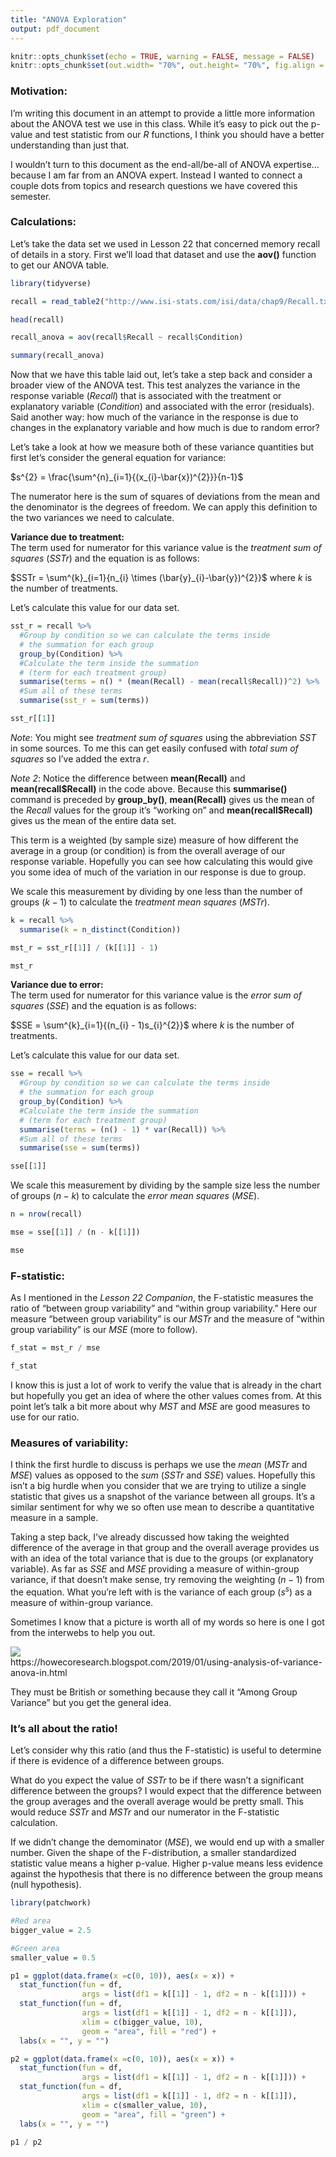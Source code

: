 ```yaml
---
title: "ANOVA Exploration"
output: pdf_document
---
```


```r
knitr::opts_chunk$set(echo = TRUE, warning = FALSE, message = FALSE)
knitr::opts_chunk$set(out.width= "70%", out.height= "70%", fig.align = "center") 
```

### Motivation:

I'm writing this document in an attempt to provide a little more information about the ANOVA test we use in this class. While it's easy to pick out the p-value and test statistic from our *R* functions, I think you should have a better understanding than just that. 

I wouldn't turn to this document as the end-all/be-all of ANOVA expertise... because I am far from an ANOVA expert. Instead I wanted to connect a couple dots from topics and research questions we have covered this semester.

### Calculations:

Let's take the data set we used in Lesson 22 that concerned memory recall of details in a story. First we'll load that dataset and use the **aov()** function to get our ANOVA table.

```r
library(tidyverse)

recall = read_table2("http://www.isi-stats.com/isi/data/chap9/Recall.txt")

head(recall)

recall_anova = aov(recall$Recall ~ recall$Condition)

summary(recall_anova)
```

Now that we have this table laid out, let's take a step back and consider a broader view of the ANOVA test. This test analyzes the variance in the response variable (*Recall*) that is associated with the treatment or explanatory variable (*Condition*) and associated with the error (residuals). Said another way: how much of the variance in the response is due to changes in the explanatory variable and how much is due to random error?

Let's take a look at how we measure both of these variance quantities but first let's consider the general equation for variance:

$s^{2} = \frac{\sum^{n}_{i=1}{(x_{i}-\bar{x})^{2}}}{n-1}$ 

The numerator here is the sum of squares of deviations from the mean and the denominator is the degrees of freedom. We can apply this definition to the two variances we need to calculate.

**Variance due to treatment:**  
The term used for numerator for this variance value is the *treatment sum of squares* ($SSTr$) and the equation is as follows:

$SSTr = \sum^{k}_{i=1}{n_{i} \times (\bar{y}_{i}-\bar{y})^{2}}$ where *k* is the number of treatments.  

Let's calculate this value for our data set.

```r
sst_r = recall %>%
  #Group by condition so we can calculate the terms inside
  # the summation for each group
  group_by(Condition) %>%
  #Calculate the term inside the summation 
  # (term for each treatment group)
  summarise(terms = n() * (mean(Recall) - mean(recall$Recall))^2) %>%
  #Sum all of these terms
  summarise(sst_r = sum(terms))

sst_r[[1]]
```

*Note*: You might see *treatment sum of squares* using the abbreviation *SST* in some sources. To me this can get easily confused with *total sum of squares* so I've added the extra *r*.

*Note 2*: Notice the difference between **mean(Recall)** and **mean(recall\$Recall)** in the code above. Because this **summarise()** command is preceded by **group_by()**, **mean(Recall)** gives us the mean of the *Recall* values for the group it's "working on" and **mean(recall$Recall)** gives us the mean of the entire data set.

This term is a weighted (by sample size) measure of how different the average in a group (or condition) is from the overall average of our response variable. Hopefully you can see how calculating this would give you some idea of much of the variation in our response is due to group.

We scale this measurement by dividing by one less than the number of groups ($k - 1$) to calculate the *treatment mean squares* (*MSTr*).

```r
k = recall %>%
  summarise(k = n_distinct(Condition))

mst_r = sst_r[[1]] / (k[[1]] - 1)

mst_r
```

**Variance due to error:**  
The term used for numerator for this variance value is the *error sum of squares* ($SSE$) and the equation is as follows:

$SSE = \sum^{k}_{i=1}{(n_{i} - 1)s_{i}^{2}}$ where *k* is the number of treatments.  

Let's calculate this value for our data set.

```r
sse = recall %>%
  #Group by condition so we can calculate the terms inside
  # the summation for each group
  group_by(Condition) %>%
  #Calculate the term inside the summation 
  # (term for each treatment group)
  summarise(terms = (n() - 1) * var(Recall)) %>%
  #Sum all of these terms
  summarise(sse = sum(terms))

sse[[1]]
```

We scale this measurement by dividing by the sample size less the number of groups ($n - k$) to calculate the *error mean squares* (*MSE*).

```r
n = nrow(recall)

mse = sse[[1]] / (n - k[[1]])

mse
```

### F-statistic:

As I mentioned in the *Lesson 22 Companion*, the F-statistic measures the ratio of "between group variability" and "within group variability." Here our measure "between group variability" is our *MSTr* and the measure of "within group variability"  is our *MSE* (more to follow).

```r
f_stat = mst_r / mse

f_stat
```

I know this is just a lot of work to verify the value that is already in the chart but hopefully you get an idea of where the other values comes from. At this point let's talk a bit more about why *MST* and *MSE* are good measures to use for our ratio.

### Measures of variability:

I think the first hurdle to discuss is perhaps we use the *mean* (*MSTr* and *MSE*) values as opposed to the *sum* (*SSTr* and *SSE*) values. Hopefully this isn't a big hurdle when you consider that we are trying to utilize a single statistic that gives us a snapshot of the variance between all groups. It's a similar sentiment for why we so often use mean to describe a quantitative measure in a sample. 

Taking a step back, I've already discussed how taking the weighted difference of the average in that group and the overall average provides us with an idea of the total variance that is due to the groups (or explanatory variable). As far as *SSE* and *MSE* providing a measure of within-group variance, if that doesn't make sense, try removing the weighting ($n - 1$) from the equation. What you're left with is the variance of each group ($s^{s}$) as a measure of within-group variance. 

Sometimes I know that a picture is worth all of my words so here is one I got from the interwebs to help you out.

![](Images/ANOVA.png)  
https://howecoresearch.blogspot.com/2019/01/using-analysis-of-variance-anova-in.html

They must be British or something because they call it "Among Group Variance" but you get the general idea.

### It's all about the ratio!

Let's consider why this ratio (and thus the F-statistic) is useful to determine if there is evidence of a difference between groups. 

What do you expect the value of *SSTr* to be if there wasn't a significant difference between the groups? I would expect that the difference between the group averages and the overall average would be pretty small. This would reduce *SSTr* and *MSTr* and our numerator in the F-statistic calculation. 

If we didn't change the demominator (*MSE*), we would end up with a smaller number. Given the shape of the F-distribution, a smaller standardized statistic value means a higher p-value. Higher p-value means less evidence against the hypothesis that there is no difference between the group means (null hypothesis).

```r
library(patchwork)

#Red area
bigger_value = 2.5

#Green area
smaller_value = 0.5

p1 = ggplot(data.frame(x =c(0, 10)), aes(x = x)) +
  stat_function(fun = df, 
                args = list(df1 = k[[1]] - 1, df2 = n - k[[1]])) +
  stat_function(fun = df, 
                args = list(df1 = k[[1]] - 1, df2 = n - k[[1]]),
                xlim = c(bigger_value, 10),
                geom = "area", fill = "red") +
  labs(x = "", y = "")

p2 = ggplot(data.frame(x =c(0, 10)), aes(x = x)) +
  stat_function(fun = df, 
                args = list(df1 = k[[1]] - 1, df2 = n - k[[1]])) +
  stat_function(fun = df, 
                args = list(df1 = k[[1]] - 1, df2 = n - k[[1]]),
                xlim = c(smaller_value, 10),
                geom = "area", fill = "green") +
  labs(x = "", y = "")

p1 / p2
```



